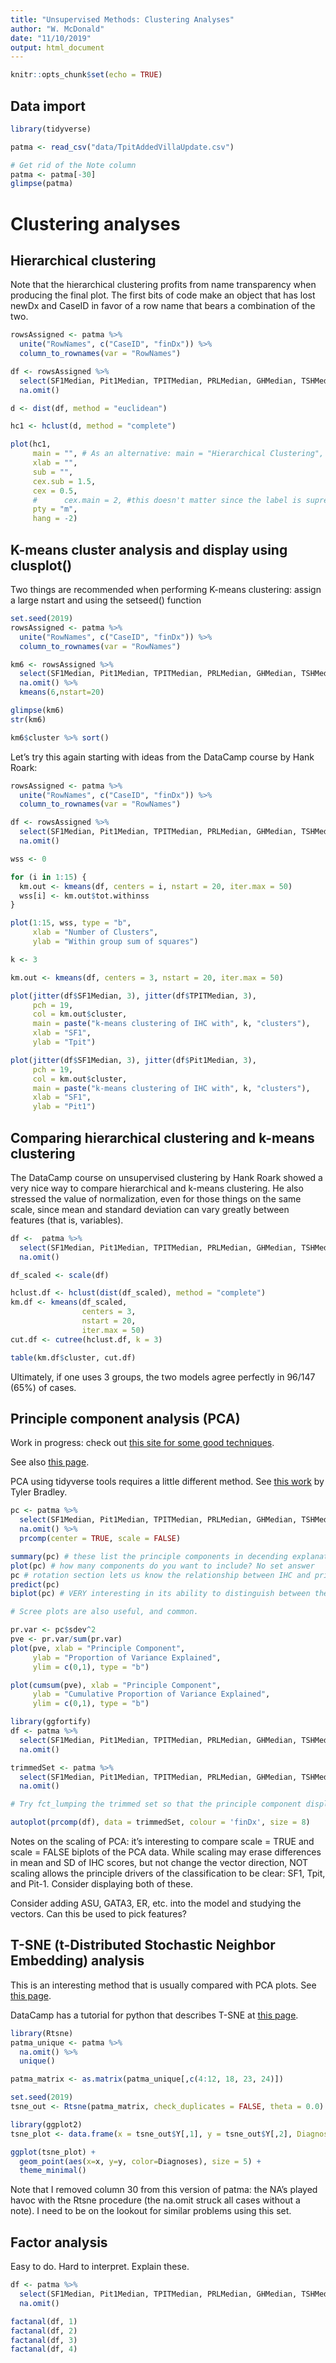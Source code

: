 ```yaml
---
title: "Unsupervised Methods: Clustering Analyses"
author: "W. McDonald"
date: "11/10/2019"
output: html_document
---
```


```r
knitr::opts_chunk$set(echo = TRUE)
```

## Data import

```r
library(tidyverse)

patma <- read_csv("data/TpitAddedVillaUpdate.csv")

# Get rid of the Note column
patma <- patma[-30]
glimpse(patma)
```
# Clustering analyses

## Hierarchical clustering

Note that the hierarchical clustering profits from name transparency when producing the final plot. The first bits of code make an object that has lost newDx and CaseID in favor of a row name that bears a combination of the two. 

```r
rowsAssigned <- patma %>%
  unite("RowNames", c("CaseID", "finDx")) %>%
  column_to_rownames(var = "RowNames")

df <- rowsAssigned %>% 
  select(SF1Median, Pit1Median, TPITMedian, PRLMedian, GHMedian, TSHMedian, LHMedian, FSHMedian, ACTHMedian, ASUMedian, GATA3Median) %>%
  na.omit()

d <- dist(df, method = "euclidean")

hc1 <- hclust(d, method = "complete")

plot(hc1, 
     main = "", # As an alternative: main = "Hierarchical Clustering",
     xlab = "", 
     sub = "", 
     cex.sub = 1.5,
     cex = 0.5,
     #      cex.main = 2, #this doesn't matter since the label is supressed in line 100 with main = ""
     pty = "m", 
     hang = -2)
```

## K-means cluster analysis and display using clusplot()

Two things are recommended when performing K-means clustering: assign a large nstart and using the setseed() function

```r
set.seed(2019)
rowsAssigned <- patma %>%
  unite("RowNames", c("CaseID", "finDx")) %>%
  column_to_rownames(var = "RowNames")

km6 <- rowsAssigned %>% 
  select(SF1Median, Pit1Median, TPITMedian, PRLMedian, GHMedian, TSHMedian, LHMedian, FSHMedian, ACTHMedian) %>%
  na.omit() %>% 
  kmeans(6,nstart=20)

glimpse(km6)
str(km6)

km6$cluster %>% sort()
```

Let's try this again starting with ideas from the DataCamp course by Hank Roark:

```r
rowsAssigned <- patma %>%
  unite("RowNames", c("CaseID", "finDx")) %>%
  column_to_rownames(var = "RowNames")

df <- rowsAssigned %>% 
  select(SF1Median, Pit1Median, TPITMedian, PRLMedian, GHMedian, TSHMedian, LHMedian, FSHMedian, ACTHMedian, ASUMedian, GATA3Median) %>%
  na.omit()

wss <- 0

for (i in 1:15) {
  km.out <- kmeans(df, centers = i, nstart = 20, iter.max = 50)
  wss[i] <- km.out$tot.withinss
}

plot(1:15, wss, type = "b",
     xlab = "Number of Clusters",
     ylab = "Within group sum of squares")

k <- 3

km.out <- kmeans(df, centers = 3, nstart = 20, iter.max = 50)

plot(jitter(df$SF1Median, 3), jitter(df$TPITMedian, 3),
     pch = 19,
     col = km.out$cluster,
     main = paste("k-means clustering of IHC with", k, "clusters"),
     xlab = "SF1",
     ylab = "Tpit")

plot(jitter(df$SF1Median, 3), jitter(df$Pit1Median, 3),
     pch = 19,
     col = km.out$cluster,
     main = paste("k-means clustering of IHC with", k, "clusters"),
     xlab = "SF1",
     ylab = "Pit1")
```

## Comparing hierarchical clustering and k-means clustering

The DataCamp course on unsupervised clustering by Hank Roark showed a very nice way to compare hierarchical and k-means clustering. He also stressed the value of normalization, even for those things on the same scale, since mean and standard deviation can vary greatly between features (that is, variables). 

```r
df <-  patma %>% 
  select(SF1Median, Pit1Median, TPITMedian, PRLMedian, GHMedian, TSHMedian, LHMedian, FSHMedian, ACTHMedian, ASUMedian, GATA3Median) %>%
  na.omit()

df_scaled <- scale(df)

hclust.df <- hclust(dist(df_scaled), method = "complete")
km.df <- kmeans(df_scaled, 
                centers = 3,
                nstart = 20,
                iter.max = 50)
cut.df <- cutree(hclust.df, k = 3)

table(km.df$cluster, cut.df)

```

Ultimately, if one uses 3 groups, the two models agree perfectly in 96/147 (65%) of cases. 


## Principle component analysis (PCA)

Work in progress: check out [this site for some good techniques](http://huboqiang.cn/2016/03/03/RscatterPlotPCA).

See also [this page](https://community.rstudio.com/t/tidyverse-solutions-for-factor-analysis-principal-component-analysis/4504).

PCA using tidyverse tools requires a little different method. See [this work](https://tbradley1013.github.io/2018/02/01/pca-in-a-tidy-verse-framework/) by Tyler Bradley. 

```r
pc <- patma %>% 
  select(SF1Median, Pit1Median, TPITMedian, PRLMedian, GHMedian, TSHMedian, LHMedian, FSHMedian, ACTHMedian) %>%
  na.omit() %>% 
  prcomp(center = TRUE, scale = FALSE)

summary(pc) # these list the principle components in decending explanatory ability. See proporation of overall variance.
plot(pc) # how many components do you want to include? No set answer
pc # rotation section lets us know the relationship between IHC and principle components
predict(pc)
biplot(pc) # VERY interesting in its ability to distinguish between the Pit1, SF1 and Tpit groups. Change xlim and ylim to improve legibility.

# Scree plots are also useful, and common. 

pr.var <- pc$sdev^2
pve <- pr.var/sum(pr.var)
plot(pve, xlab = "Principle Component",
     ylab = "Proportion of Variance Explained",
     ylim = c(0,1), type = "b")

plot(cumsum(pve), xlab = "Principle Component",
     ylab = "Cumulative Proportion of Variance Explained",
     ylim = c(0,1), type = "b")

library(ggfortify)
df <- patma %>% 
  select(SF1Median, Pit1Median, TPITMedian, PRLMedian, GHMedian, TSHMedian, LHMedian, FSHMedian, ACTHMedian) %>%
  na.omit()

trimmedSet <- patma %>% 
  select(SF1Median, Pit1Median, TPITMedian, PRLMedian, GHMedian, TSHMedian, LHMedian, FSHMedian, ACTHMedian, finDx) %>%
  na.omit()

# Try fct_lumping the trimmed set so that the principle component display doesn't look so busy. See GATA3 code to see how I did it then. 

autoplot(prcomp(df), data = trimmedSet, colour = 'finDx', size = 8)
```

Notes on the scaling of PCA: it's interesting to compare scale = TRUE and scale = FALSE biplots of the PCA data. While scaling may erase differences in mean and SD of IHC scores, but not change the vector direction, NOT scaling allows the principle drivers of the classification to be clear: SF1, Tpit, and Pit-1. Consider displaying both of these. 

Consider adding ASU, GATA3, ER, etc. into the model and studying the vectors. Can this be used to pick features?

## T-SNE (t-Distributed Stochastic Neighbor Embedding) analysis

This is an interesting method that is usually compared with PCA plots. See [this page](https://stackoverflow.com/questions/44837536/how-to-use-ggplot-to-plot-t-sne-clustering).

DataCamp has a tutorial for python that describes T-SNE at [this page](https://www.datacamp.com/community/tutorials/introduction-t-sne).

```r
library(Rtsne)
patma_unique <- patma %>% 
  na.omit() %>% 
  unique()

patma_matrix <- as.matrix(patma_unique[,c(4:12, 18, 23, 24)])

set.seed(2019)
tsne_out <- Rtsne(patma_matrix, check_duplicates = FALSE, theta = 0.0) 

library(ggplot2)
tsne_plot <- data.frame(x = tsne_out$Y[,1], y = tsne_out$Y[,2], Diagnoses = patma_unique$finDx)

ggplot(tsne_plot) + 
  geom_point(aes(x=x, y=y, color=Diagnoses), size = 5) +
  theme_minimal()
```

Note that I removed column 30 from this version of patma: the NA's played havoc with the Rtsne procedure (the na.omit struck all cases without a note). I need to be on the lookout for similar problems using this set.

## Factor analysis

Easy to do. Hard to interpret. Explain these.

```r
df <- patma %>% 
  select(SF1Median, Pit1Median, TPITMedian, PRLMedian, GHMedian, TSHMedian, LHMedian, FSHMedian, ACTHMedian) %>%
  na.omit()

factanal(df, 1)
factanal(df, 2)
factanal(df, 3)
factanal(df, 4)
```

